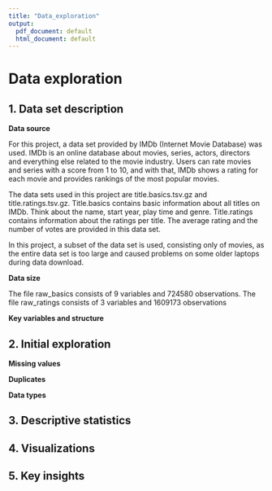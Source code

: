 ```yaml
---
title: "Data_exploration"
output:
  pdf_document: default
  html_document: default
---
```


# Data exploration

## 1. Data set description

**Data source**

For this project, a data set provided by IMDb (Internet Movie Database) was used. IMDb is an online database about movies, series, actors, directors and everything else related to the movie industry. Users can rate movies and series with a score from 1 to 10, and with that, IMDb shows a rating for each movie and provides rankings of the most popular movies.

The data sets used in this project are title.basics.tsv.gz and title.ratings.tsv.gz. Title.basics contains basic information about all titles on IMDb. Think about the name, start year, play time and genre. Title.ratings contains information about the ratings per title. The average rating and the number of votes are provided in this data set.

In this project, a subset of the data set is used, consisting only of movies, as the entire data set is too large and caused problems on some older laptops during data download.

**Data size**

The file raw_basics consists of 9 variables and 724580 observations. The file raw_ratings consists of 3 variables and 1609173 observations

**Key variables and structure**

## 2. Initial exploration

**Missing values**

**Duplicates**

**Data types**

## 3. Descriptive statistics

## 4. Visualizations

## 5. Key insights
